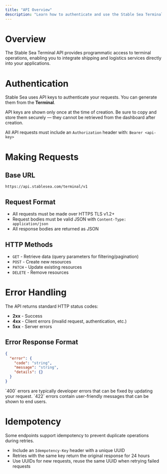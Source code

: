 ```yaml
---
title: "API Overview"
description: "Learn how to authenticate and use the Stable Sea Terminal API"
---
```


# Overview

The Stable Sea Terminal API provides programmatic access to terminal operations, enabling you to integrate shipping and logistics services directly into your applications.

# Authentication

Stable Sea uses API keys to authenticate your requests. You can generate them from the **Terminal**.

<Warning>
  API keys are shown only once at the time of creation. Be sure to copy and
  store them securely — they cannot be retrieved from the dashboard after
  creation.
</Warning>

All API requests must include an `Authorization` header with: `Bearer <api-key>`

# Making Requests

## Base URL

```
https://api.stablesea.com/terminal/v1
```

## Request Format

- All requests must be made over HTTPS TLS v1.2+
- Request bodies must be valid JSON with `Content-Type: application/json`
- All response bodies are returned as JSON

## HTTP Methods

- `GET` - Retrieve data (query parameters for filtering/pagination)
- `POST` - Create new resources
- `PATCH` - Update existing resources
- `DELETE` - Remove resources

# Error Handling

The API returns standard HTTP status codes:

- **2xx** - Success
- **4xx** - Client errors (invalid request, authentication, etc.)
- **5xx** - Server errors

## Error Response Format

```json
{
  "error": {
    "code": "string",
    "message": "string",
    "details": {}
  }
}
```

<Tip>
  `400` errors are typically developer errors that can be fixed by updating your
  request. `422` errors contain user-friendly messages that can be shown to end
  users.
</Tip>

# Idempotency

Some endpoints support idempotency to prevent duplicate operations during retries.

- Include an `Idempotency-Key` header with a unique UUID
- Retries with the same key return the original response for 24 hours
- Use UUIDs for new requests, reuse the same UUID when retrying failed requests

